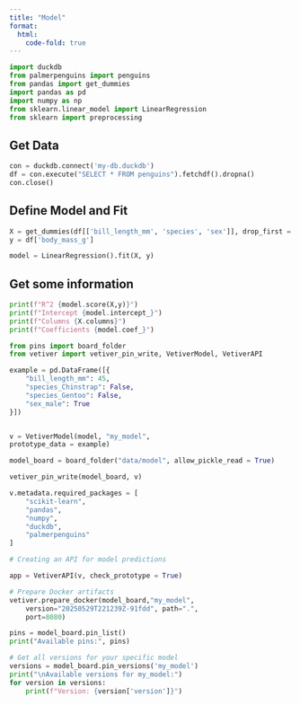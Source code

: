 ```yaml
---
title: "Model"
format:
  html:
    code-fold: true
---
```


```python
import duckdb
from palmerpenguins import penguins
from pandas import get_dummies
import pandas as pd
import numpy as np
from sklearn.linear_model import LinearRegression
from sklearn import preprocessing
```

## Get Data

```python
con = duckdb.connect('my-db.duckdb')
df = con.execute("SELECT * FROM penguins").fetchdf().dropna()
con.close()
```

## Define Model and Fit

```python
X = get_dummies(df[['bill_length_mm', 'species', 'sex']], drop_first = True)
y = df['body_mass_g']

model = LinearRegression().fit(X, y)
```

## Get some information

```python
print(f"R^2 {model.score(X,y)}")
print(f"Intercept {model.intercept_}")
print(f"Columns {X.columns}")
print(f"Coefficients {model.coef_}")
```

```python
from pins import board_folder
from vetiver import vetiver_pin_write, VetiverModel, VetiverAPI

example = pd.DataFrame([{
    "bill_length_mm": 45,
    "species_Chinstrap": False,
    "species_Gentoo": False,
    "sex_male": True
}])


v = VetiverModel(model, "my_model",
prototype_data = example)

model_board = board_folder("data/model", allow_pickle_read = True)

vetiver_pin_write(model_board, v)

v.metadata.required_packages = [
    "scikit-learn",
    "pandas",
    "numpy",
    "duckdb",
    "palmerpenguins"
]
```

```python
# Creating an API for model predictions

app = VetiverAPI(v, check_prototype = True)
```

```python
# Prepare Docker artifacts
vetiver.prepare_docker(model_board,"my_model", 
    version="20250529T221239Z-91fdd", path=".",
    port=8080)
```

```python
pins = model_board.pin_list()
print("Available pins:", pins)
```

```python
# Get all versions for your specific model
versions = model_board.pin_versions('my_model')
print("\nAvailable versions for my_model:")
for version in versions:
    print(f"Version: {version['version']}")
```
